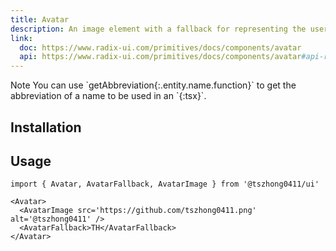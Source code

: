 ```yaml
---
title: Avatar
description: An image element with a fallback for representing the user.
link:
  doc: https://www.radix-ui.com/primitives/docs/components/avatar
  api: https://www.radix-ui.com/primitives/docs/components/avatar#api-reference
---
```


<ComponentPreview name='avatar/avatar' />

<Alert>
  <AlertTitle>Note</AlertTitle>
  <AlertDescription>
    You can use `getAbbreviation{:.entity.name.function}` to get the abbreviation of a name to be used in an `<AvatarFallback />{:tsx}`.
  </AlertDescription>
</Alert>

## Installation

<Installation name='avatar' type='ui' />

## Usage

```tsx
import { Avatar, AvatarFallback, AvatarImage } from '@tszhong0411/ui'
```

```tsx
<Avatar>
  <AvatarImage src='https://github.com/tszhong0411.png' alt='@tszhong0411' />
  <AvatarFallback>TH</AvatarFallback>
</Avatar>
```
